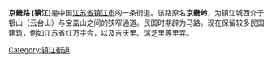 {{Coord|32.2088587|119.4282284|source:GoogleMaps|display=title}}
'''京畿路 (镇江)'''是中国[[江苏省|江苏省]][[镇江市|镇江市]]的一条街道。该路原名'''京畿岭'''，为镇江城西介于银山（云台山）与宝盖山之间的狭窄通道。民国时期辟为马路。现在保留较多民国建筑，例如江苏省红万字会，以及吉庆里、瑞芝里等里弄。

[[Category:镇江街道|Category:镇江街道]]